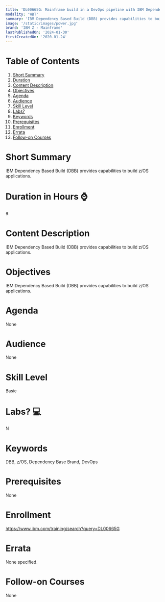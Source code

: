 ```yaml
---
title: 'DL00665G: Mainframe build in a DevOps pipeline with IBM Dependency Based Build'
modality: 'WBT'
summary: 'IBM Dependency Based Build (DBB) provides capabilities to build  z/OS applications.'
image: '/static/images/power.jpg'
brand: 'IBM Z - Mainframe'
lastPublishedOn: '2024-01-30'
firstCreatedOn: '2020-01-24'
---
```

# Table of Contents
1.  [Short Summary](#short-summary)
2.  [Duration](#duration-in-hours-)
3.  [Content Description](#content-description)
4.  [Objectives](#objectives)
5.  [Agenda](#agenda)
6.  [Audience](#audience)
7.  [Skill Level](#skill-level)
8.  [Labs?](#labs-)
9.  [Keywords](#keywords)
10. [Prerequisites](#prerequisites)
11. [Enrollment](#enrollment)
12. [Errata](#errata)
13. [Follow-on Courses](#follow-on-courses)

# Short Summary
IBM Dependency Based Build (DBB) provides capabilities to build  z/OS applications.

# Duration in Hours ⌚
6

# Content Description
IBM Dependency Based Build (DBB) provides capabilities to build z/OS applications.



# Objectives
IBM Dependency Based Build (DBB) provides capabilities to build z/OS applications.



# Agenda
None

# Audience
None

# Skill Level
Basic

# Labs? 💻
N

# Keywords
DBB, z/OS, Dependency Base Brand, DevOps

# Prerequisites
None

# Enrollment
https://www.ibm.com/training/search?query=DL00665G

# Errata
None specified.

# Follow-on Courses
None

